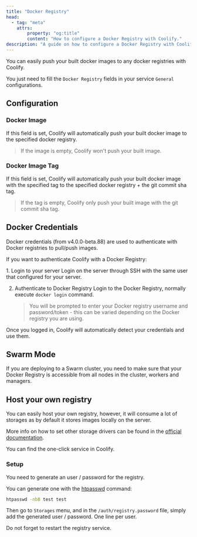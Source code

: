 ```yaml
---
title: "Docker Registry"
head:
  - tag: "meta"
    attrs:
        property: "og:title"
        content: "How to configure a Docker Registry with Coolify."
description: "A guide on how to configure a Docker Registry with Coolify."
---
```



You can easily push your built docker images to any docker registries with Coolify.

You just need to fill the `Docker Registry` fields in your service `General` configurations.

## Configuration

### Docker Image

If this field is set, Coolify will automatically push your built docker image to the specified docker registry.

> If the image is empty, Coolify won't push your built image.

### Docker Image Tag

If this field is set, Coolify will automatically push your built docker image with the specified tag to the specified docker registry + the git commit sha tag.

> If the tag is empty, Coolify only push your built image with the git commit sha tag.

## Docker Credentials

Docker credentials (from v4.0.0-beta.88) are used to authenticate with Docker registries to pull/push images.

If you want to authenticate Coolify with a Docker Registry:

<Steps>
1. Login to your server
    Login on the server through SSH with the same user that configured for your server.

2. Authenticate to Docker Registry
    Login to the Docker Registry, normally execute `docker login` command.
    
    > You will be prompted to enter your Docker registry username and password/token - this can be varied depending on the Docker registry you are using.
</Steps>
Once you logged in, Coolify will automatically detect your credentials and use them.

## Swarm Mode

If you are deploying to a Swarm cluster, you need to make sure that your Docker Registry is accessible from all nodes in the cluster, workers and managers.

## Host your own registry

You can easily host your own registry, however, it will consume a lot of storages as by default it stores images locally on the server.

More info on how to set other storage drivers can be found in the [official documentation](https://distribution.github.io/distribution/storage-drivers/).

You can find the one-click service in Coolify.

### Setup

You need to generate an user / password for the registry.

You can generate one with the [htpasswd](https://httpd.apache.org/docs/current/programs/htpasswd.html) command:

```bash
htpasswd -nbB test test
```

Then go to `Storages` menu, and in the `/auth/registry.password` file, simply add the generated user / password. One line per user.

<Aside type="caution">Do not forget to restart the registry service.</Aside>
